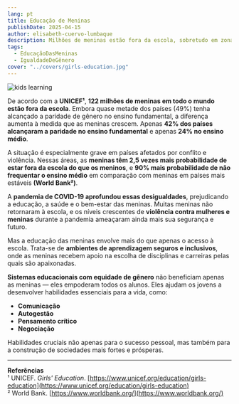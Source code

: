 ```yaml
---
lang: pt
title: Educação de Meninas
publishDate: 2025-04-15
author: elisabeth-cuervo-lumbaque
description: Milhões de meninas estão fora da escola, sobretudo em zonas de conflito, e a desigualdade cresce com a idade.
tags:
  - EducaçãoDasMeninas
  - IgualdadeDeGênero
cover: "../covers/girls-education.jpg"
---
```



<Image src={figure_1} alt="kids learning" />

De acordo com a **UNICEF¹**, **122 milhões de meninas em todo o mundo estão fora da escola**. Embora quase metade dos países (49%) tenha alcançado a paridade de gênero no ensino fundamental, a diferença aumenta à medida que as meninas crescem. Apenas **42% dos países alcançaram a paridade no ensino fundamental** e ​​apenas **24% no ensino médio**.

A situação é especialmente grave em países afetados por conflito e violência. Nessas áreas, as **meninas têm 2,5 vezes mais probabilidade de estar fora da escola do que os meninos**, e **90% mais probabilidade de não frequentar o ensino médio** em comparação com meninas em países mais estáveis **(World Bank²)**.

A **pandemia de COVID-19 aprofundou essas desigualdades**, prejudicando a educação, a saúde e o bem-estar das meninas. Muitas meninas não retornaram à escola, e os níveis crescentes de **violência contra mulheres e meninas** durante a pandemia ameaçaram ainda mais sua segurança e futuro.

Mas a educação das meninas envolve mais do que apenas o acesso à escola. Trata-se de **ambientes de aprendizagem seguros e inclusivos**, onde as meninas recebem apoio na escolha de disciplinas e carreiras pelas quais são apaixonadas.

**Sistemas educacionais com equidade de gênero** não beneficiam apenas as meninas — eles empoderam todos os alunos. Eles ajudam os jovens a desenvolver habilidades essenciais para a vida, como:

- **Comunicação**
- **Autogestão**
- **Pensamento crítico**
- **Negociação**

Habilidades cruciais não apenas para o sucesso pessoal, mas também para a construção de sociedades mais fortes e prósperas.

---

**Referências**  
¹ UNICEF. _Girls' Education_. [https://www.unicef.org/education/girls-education](https://www.unicef.org/education/girls-education)  
² World Bank. [https://www.worldbank.org/](https://www.worldbank.org/)
